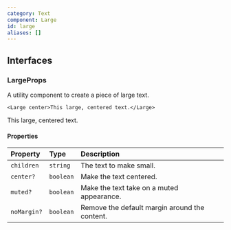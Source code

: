 ```yaml
---
category: Text
component: Large
id: large
aliases: []
---
```


## Interfaces

### LargeProps

A utility component to create a piece of large text.

```tsx
<Large center>This large, centered text.</Large>
```

<Large center>This large, centered text.</Large>

#### Properties

| Property    | Type      | Description                                   |
| :---------- | :-------- | :-------------------------------------------- |
| `children`  | `string`  | The text to make small.                       |
| `center?`   | `boolean` | Make the text centered.                       |
| `muted?`    | `boolean` | Make the text take on a muted appearance.     |
| `noMargin?` | `boolean` | Remove the default margin around the content. |

